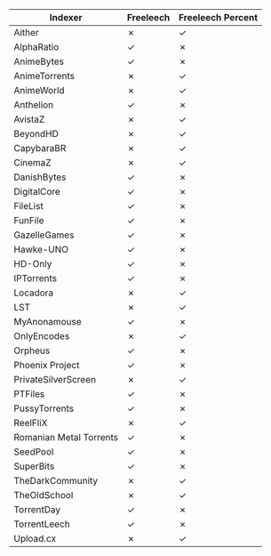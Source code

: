 | Indexer | Freeleech | Freeleech Percent |
|---------|-----------|------------------|
| Aither | ✗ | ✓ |
| AlphaRatio | ✓ | ✗ |
| AnimeBytes | ✓ | ✗ |
| AnimeTorrents | ✗ | ✓ |
| AnimeWorld | ✗ | ✓ |
| Anthelion | ✓ | ✗ |
| AvistaZ | ✗ | ✓ |
| BeyondHD | ✗ | ✓ |
| CapybaraBR | ✗ | ✓ |
| CinemaZ | ✗ | ✓ |
| DanishBytes | ✓ | ✗ |
| DigitalCore | ✓ | ✗ |
| FileList | ✓ | ✗ |
| FunFile | ✓ | ✗ |
| GazelleGames | ✓ | ✗ |
| Hawke-UNO | ✓ | ✗ |
| HD-Only | ✓ | ✗ |
| IPTorrents | ✓ | ✗ |
| Locadora | ✗ | ✓ |
| LST | ✗ | ✓ |
| MyAnonamouse | ✓ | ✗ |
| OnlyEncodes | ✗ | ✓ |
| Orpheus | ✓ | ✗ |
| Phoenix Project | ✓ | ✗ |
| PrivateSilverScreen | ✗ | ✓ |
| PTFiles | ✓ | ✗ |
| PussyTorrents | ✓ | ✗ |
| ReelFliX | ✗ | ✓ |
| Romanian Metal Torrents | ✓ | ✗ |
| SeedPool | ✓ | ✗ |
| SuperBits | ✓ | ✗ |
| TheDarkCommunity | ✗ | ✓ |
| TheOldSchool | ✗ | ✓ |
| TorrentDay | ✓ | ✗ |
| TorrentLeech | ✓ | ✗ |
| Upload.cx | ✗ | ✓ |
